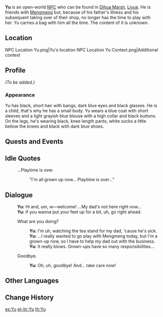 {{Meta
<!-- REMOVE THIS TEMPLATE AFTER ADDING MISSING INFO -->
|missing_NPC_profile  = yes
}}
{{About|the boy NPC|the Liyue Reputation NPC|Ms. Yu}}
{{Character Infobox
|image            = NPC Yu.png
|type             = Open-World NPC
|region           = Liyue
|location         = Liyue
}}
'''Yu''' is an open-world [[NPC]] who can be found in [[Dihua Marsh]], [[Liyue]]. He is friends with [[Mengmeng]] but, because of his father's illness and his subsequent taking over of their shop, no longer has the time to play with her. Yu carries a bag with him all the time. The content of it is unknown.

==Location==
<gallery>
NPC Location Yu.png|Yu's location
NPC Location Yu Context.png|Additional context
</gallery>

==Profile==
<!-- detailed story/lore information goes here -->
''(To be added.)''

===Appearance===
Yu has black, short hair with bangs, dark blue eyes and black glasses. He is a child, that's why he has a small body. Yu wears a blue coat with short sleeves and a light grayish blue blouse with a high collar and black buttons. On the legs, he's wearing black, knee length pants, white socks a little bellow the knees and black with dark blue shoes.

==Quests and Events==
{{Quests and Events}}

==Idle Quotes==
{{Dialogue Start}}
: {{DIcon|Idle}} ...Playtime is over.
:: {{A|VO Xiaoyu 01.ogg}} "I'm all grown up now... Playtime is over..."
{{Dialogue End}}

==Dialogue==
{{Dialogue Start}}
:'''Yu:''' Hi and, um, w&mdash;welcome! ...My dad's not here right now...
:'''Yu:''' If you wanna put your feet up for a bit, uh, go right ahead.
:{{DIcon}} What are you doing?
::'''Yu:''' I'm uh, watching the tea stand for my dad, 'cause he's sick.
::'''Yu:''' ...I really wanted to go play with Mengmeng today, but I'm a grown-up now, so I have to help my dad out with the business.
::'''Yu:''' It really blows. Grown-ups have so many responsibilities...
:{{DIcon}} Goodbye.
::'''Yu:''' Oh, uh, goodbye! And... take care now!
{{Dialogue End}}

==Other Languages==
{{Other Languages
|default_hidden = 1
|en      = Yu
|zhs     = 小羽
|zhs_rm  = Xiǎoyǔ
|zht     = 小羽
|zht_rm  = Xiǎoyǔ
|ja      = 羽
|ja_rm   = Hane
|ko      = 현우
|ko_rm   = Hyeon'u
|es      = Yu
|fr      = Petit Yu
|ru      = Малыш Юй
|th      = Yu
|vi      = Bé Yu
|de      = Yu
|id      = Xiaoyu
|pt      = Yu
|tr      = Yu
|it      = Yu
}}

==Change History==
{{Change History|1.0}}

[[es:Yu]]
[[pt-br:Yu]]
[[th:Yu]]